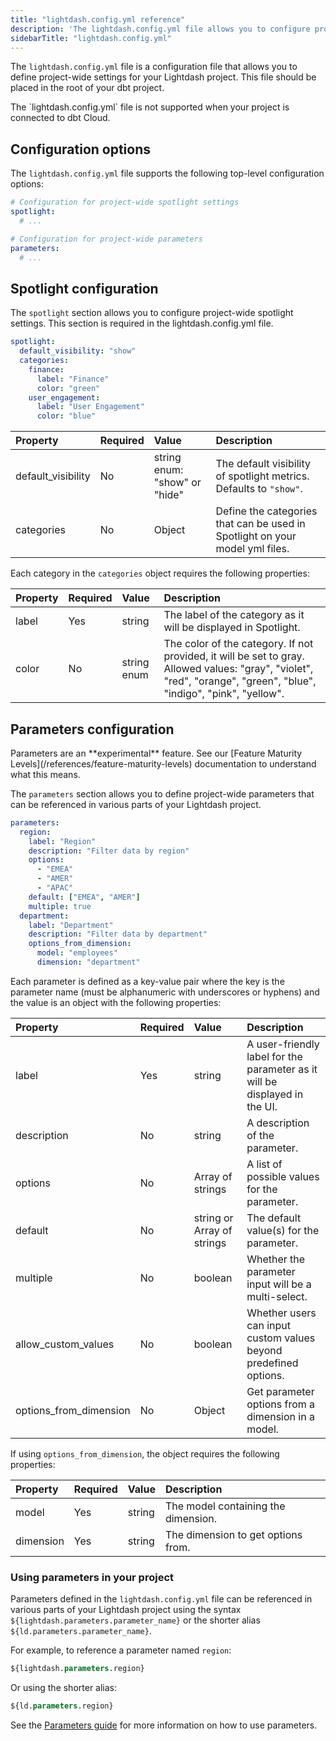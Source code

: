 ```yaml
---
title: "lightdash.config.yml reference"
description: 'The lightdash.config.yml file allows you to configure project-wide settings for your Lightdash project, including spotlight and parameters.'
sidebarTitle: "lightdash.config.yml"
---
```


The `lightdash.config.yml` file is a configuration file that allows you to define project-wide settings for your Lightdash project. This file should be placed in the root of your dbt project.

<Info>
The `lightdash.config.yml` file is not supported when your project is connected to dbt Cloud.
</Info>

## Configuration options

The `lightdash.config.yml` file supports the following top-level configuration options:

```yaml
# Configuration for project-wide spotlight settings
spotlight:
  # ...

# Configuration for project-wide parameters
parameters:
  # ...
```

## Spotlight configuration

The `spotlight` section allows you to configure project-wide spotlight settings. This section is required in the lightdash.config.yml file.

```yaml
spotlight:
  default_visibility: "show"
  categories:
    finance:
      label: "Finance"
      color: "green"
    user_engagement:
      label: "User Engagement"
      color: "blue"
```

| Property | Required | Value | Description |
| :------- | :------- | :---- | :---------- |
| default_visibility | No | string enum: "show" or "hide" | The default visibility of spotlight metrics. Defaults to `"show"`. |
| categories | No | Object | Define the categories that can be used in Spotlight on your model yml files. |

Each category in the `categories` object requires the following properties:

| Property | Required | Value | Description |
| :------- | :------- | :---- | :---------- |
| label | Yes | string | The label of the category as it will be displayed in Spotlight. |
| color | No | string enum | The color of the category. If not provided, it will be set to gray. Allowed values: "gray", "violet", "red", "orange", "green", "blue", "indigo", "pink", "yellow". |

## Parameters configuration

<Warning>
Parameters are an **experimental** feature. See our [Feature Maturity Levels](/references/feature-maturity-levels) documentation to understand what this means.
</Warning>

The `parameters` section allows you to define project-wide parameters that can be referenced in various parts of your Lightdash project.

```yaml
parameters:
  region:
    label: "Region"
    description: "Filter data by region"
    options:
      - "EMEA"
      - "AMER"
      - "APAC"
    default: ["EMEA", "AMER"]
    multiple: true
  department:
    label: "Department"
    description: "Filter data by department"
    options_from_dimension:
      model: "employees"
      dimension: "department"
```

Each parameter is defined as a key-value pair where the key is the parameter name (must be alphanumeric with underscores or hyphens) and the value is an object with the following properties:

| Property | Required | Value | Description |
| :------- | :------- | :---- | :---------- |
| label | Yes | string | A user-friendly label for the parameter as it will be displayed in the UI. |
| description | No | string | A description of the parameter. |
| options | No | Array of strings | A list of possible values for the parameter. |
| default | No | string or Array of strings | The default value(s) for the parameter. |
| multiple | No | boolean | Whether the parameter input will be a multi-select. |
| allow_custom_values | No | boolean | Whether users can input custom values beyond predefined options. |
| options_from_dimension | No | Object | Get parameter options from a dimension in a model. |

If using `options_from_dimension`, the object requires the following properties:

| Property | Required | Value | Description |
| :------- | :------- | :---- | :---------- |
| model | Yes | string | The model containing the dimension. |
| dimension | Yes | string | The dimension to get options from. |

### Using parameters in your project

Parameters defined in the `lightdash.config.yml` file can be referenced in various parts of your Lightdash project using the syntax `${lightdash.parameters.parameter_name}` or the shorter alias `${ld.parameters.parameter_name}`. 

For example, to reference a parameter named `region`:

```sql
${lightdash.parameters.region}
```

Or using the shorter alias:

```sql
${ld.parameters.region}
```

See the [Parameters guide](/guides/using-parameters) for more information on how to use parameters.
